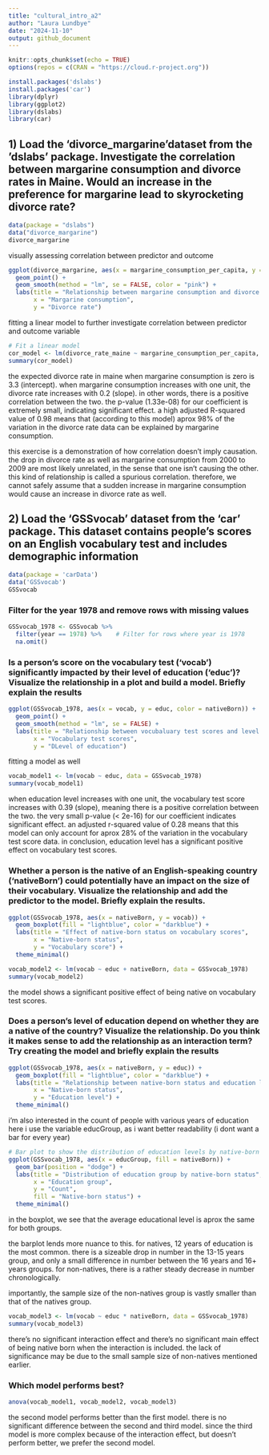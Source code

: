 ---
title: "cultural_intro_a2"
author: "Laura Lundbye"
date: "2024-11-10"
output: github_document
---

```{r setup, include=FALSE}
knitr::opts_chunk$set(echo = TRUE)
options(repos = c(CRAN = "https://cloud.r-project.org"))
```

```{r}
install.packages('dslabs')
install.packages('car')
library(dplyr)
library(ggplot2)
library(dslabs)
library(car)
```
## 1) Load  the 'divorce_margarine'dataset  from  the 'dslabs' package.  Investigate  the  correlation between  margarine  consumption  and  divorce  rates  in  Maine.  Would  an  increase  in  the preference for margarine lead to skyrocketing divorce rate?
```{r}
data(package = "dslabs")
data("divorce_margarine")
divorce_margarine
```

visually assessing correlation between predictor and outcome

```{r}
ggplot(divorce_margarine, aes(x = margarine_consumption_per_capita, y = divorce_rate_maine)) +
  geom_point() +
  geom_smooth(method = "lm", se = FALSE, color = "pink") +
  labs(title = "Relationship between margarine consumption and divorce rates",
       x = "Margarine consumption",
       y = "Divorce rate")

```

fitting a linear model to further investigate correlation between predictor and outcome variable

```{r}
# Fit a linear model
cor_model <- lm(divorce_rate_maine ~ margarine_consumption_per_capita, data = divorce_margarine)
summary(cor_model)

```
the expected divorce rate in maine when margarine consumption is zero is 3.3 (intercept).
when margarine consumption increases with one unit, the divorce rate increases with 0.2 (slope). in other words, there is a positive correlation between the two.
the p-value (1.33e-08) for our coefficient is extremely small, indicating significant effect.
a high adjusted R-squared value of 0.98 means that (according to this model) aprox 98% of the variation in the divorce rate data can be explained by margarine consumption.

this exercise is a demonstration of how correlation doesn't imply causation. the drop in divorce rate as well as margarine consumption from 2000 to 2009 are most likely unrelated, in the sense that one isn't causing the other. this kind of relationship is called a spurious correlation. therefore, we cannot safely assume that a sudden increase in margarine consumption would cause an increase in divorce rate as well.

## 2) Load the ‘GSSvocab’ dataset from the ‘car’ package. This dataset contains people’s scores on an English vocabulary test and includes demographic information

```{r, echo=T, include=FALSE}
data(package = 'carData')
data('GSSvocab')
GSSvocab
```

### Filter for the year 1978 and remove rows with missing values

```{r}
GSSvocab_1978 <- GSSvocab %>%
  filter(year == 1978) %>%    # Filter for rows where year is 1978
  na.omit() 
```

### Is a person’s  score on the vocabulary test (‘vocab’) significantly impacted by their level  of education (‘educ’)? Visualize the relationship in a plot and build a model. Briefly explain the results

```{r}
ggplot(GSSvocab_1978, aes(x = vocab, y = educ, color = nativeBorn)) +
  geom_point() +
  geom_smooth(method = "lm", se = FALSE) +
  labs(title = "Relationship between vocubaluary test scores and level of education",
       x = "Vocabulary test scores",
       y = "DLevel of education")
```
fitting a model as well
```{r}
vocab_model1 <- lm(vocab ~ educ, data = GSSvocab_1978)
summary(vocab_model1)
```
when education level increases with one unit, the vocabulary test score increases with 0.39 (slope), meaning there is a positive correlation between the two.
the very small p-value (< 2e-16) for our coefficient indicates significant effect.
an adjusted r-squared value of 0.28 means that this model can only account for aprox 28% of the variation in the vocabulary test score data.
in conclusion, education level has a significant positive effect on vocabulary test scores.

### Whether a person is the native of an English-speaking country (‘nativeBorn’) could potentially have an impact on the size of their vocabulary. Visualize the relationship and add the predictor to the model. Briefly explain the results.

```{r}
ggplot(GSSvocab_1978, aes(x = nativeBorn, y = vocab)) +
  geom_boxplot(fill = "lightblue", color = "darkblue") +
  labs(title = "Effect of native-born status on vocabulary scores",
       x = "Native-born status",
       y = "Vocabulary score") +
  theme_minimal()
```
```{r}
vocab_model2 <- lm(vocab ~ educ + nativeBorn, data = GSSvocab_1978)
summary(vocab_model2)
```
the model shows a significant positive effect of being native on vocabulary test scores.

### Does  a  person’s  level  of  education  depend  on  whether they  are  a  native  of  the  country? Visualize the relationship. Do you think it makes sense to add the relationship as an interaction term? Try creating the model and briefly explain the results
```{r}
ggplot(GSSvocab_1978, aes(x = nativeBorn, y = educ)) +
  geom_boxplot(fill = "lightblue", color = "darkblue") +
  labs(title = "Relationship between native-born status and education level",
       x = "Native-born status",
       y = "Education level") +
  theme_minimal()
```
i'm also interested in the count of people with various years of education
here i use the variable educGroup, as i want better readability (i dont want a bar for every year)
```{r}
# Bar plot to show the distribution of education levels by native-born status
ggplot(GSSvocab_1978, aes(x = educGroup, fill = nativeBorn)) +
  geom_bar(position = "dodge") +
  labs(title = "Distribution of education group by native-born status",
       x = "Education group",
       y = "Count",
       fill = "Native-born status") +
  theme_minimal()

```
in the boxplot, we see that the average educational level is aprox the same for both groups.

the barplot lends more nuance to this. for natives, 12 years of education is the most common. there is a sizeable drop in number in the 13-15 years group, and only a small difference in number between the 16 years and 16+ years groups.
for non-natives, there is a rather steady decrease in number chronologically.

importantly, the sample size of the non-natives group is vastly smaller than that of the natives group. 

```{r}
vocab_model3 <- lm(vocab ~ educ * nativeBorn, data = GSSvocab_1978)
summary(vocab_model3)
```
there's no significant interaction effect and there's no significant main effect of being native born when the interaction is included. the lack of significance may be due to the small sample size of non-natives mentioned earlier.

### Which model performs best?
```{r}
anova(vocab_model1, vocab_model2, vocab_model3)
```
the second model performs better than the first model. there is no significant difference between the second and third model. since the third model is more complex because of the interaction effect, but doesn't perform better, we prefer the second model.
